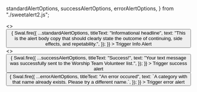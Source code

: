   standardAlertOptions,
  successAlertOptions,
  errorAlertOptions,
} from "./sweetalert2.js";


<Meta title="Library Wrappers/SweetAlert2/alert" />

<Preview>
  <Story name="standard">
    <>
      <VisualTests.StandardAlert />
      <br />
      <button
        onClick={() => {
          Swal.fire({
            ...standardAlertOptions,
            titleText: "Informational headline",
            text:
              "This is the alert body copy that should clearly state the outcome of continuing, side effects, and repetability.",
          });
        }}
      >
        Trigger Info Alert
      </button>
    </>
  </Story>
</Preview>

<Preview>
  <Story name="success">
    <>
      <VisualTests.SuccessAlert />
      <br />
      <button
        onClick={() => {
          Swal.fire({
            ...successAlertOptions,
            titleText: "Success!",
            text:
              "Your text message was successfully sent to the Worship Team Volunteer list.",
          });
        }}
      >
        Trigger success alert
      </button>
    </>
  </Story>
</Preview>

<Preview>
  <Story name="error">
    <VisualTests.ErrorAlert />
    <br />
    <button
      onClick={() => {
        Swal.fire({
          ...errorAlertOptions,
          titleText: "An error occured",
          text: `A category with that name already exists. Please try a different name.`,
        });
      }}
    >
      Trigger error alert
    </button>
  </Story>
</Preview>

